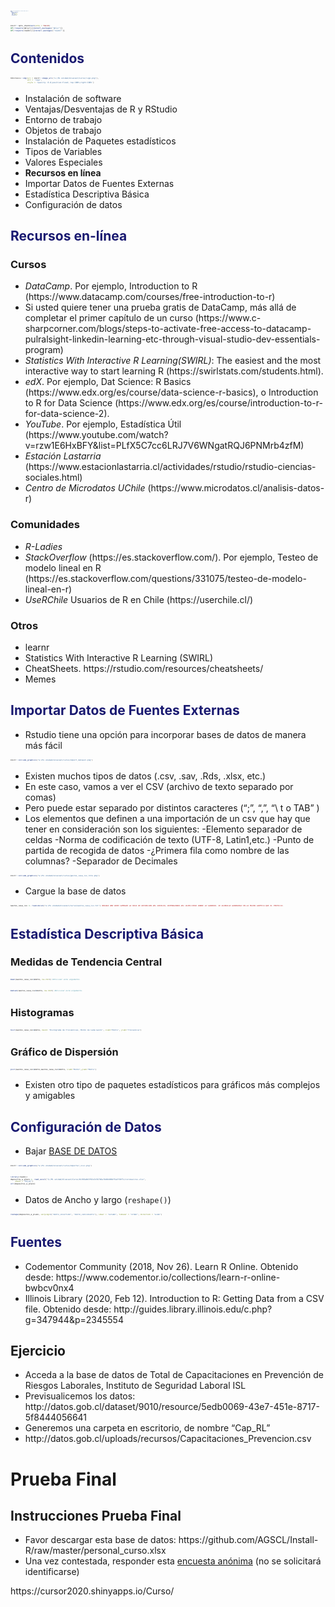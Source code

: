 ```yaml
---
title: "Curso Introductorio al uso de R Studio- Clase 3"
output:
  ioslides_presentation:
    autosize: true
    transition: slower
    logo: logo.png
    code_folding: hide
    toc_float: TRUE 
---
```


<style>
.superbigimage{
    overflow-y:scroll;
    white-space: nowrap;
}
.superbigimage img{
    overflow-y: scroll;
    overflow-x: hidden;
}
.p {
  text-align: right;
}
.reveal section p {
    font-size: 0.5em;
}
.reveal .slides section .slideContent ui li{
    font-size: 0.6em;
    color: red;
}
.reveal section pre code {
    font-size: 0.6em;
}
.future-steps {
  color: MidnightBlue;
}
.otro {
  color: Teal;
}
.Advertencia {
  color: Crimson;
}
code.r{
  font-size: 3px;
}
pre {
  white-space: pre !important;
  overflow-y: scroll !important;
  max-height: 10vh !important;
  font-size: 1px;
}
.small-code pre code {
  font-size: 0.8em;
}
.codefont pre {
    font-size: 2px;
    line-height: 1px;
}
.gdbar img {
    width: 500px !important;
    height: 150px !important;
    margin: 10px 10px;
}
.gdbar {
    width: 550px !important;
    height: 175px !important;
}
slides > slide:not(.nobackground):before {
    right: 0px;    
    width: 200px;
    height: 70px;
    background-size: 1px 1px;
    padding: 0px 0;
}
.forceBreak { -webkit-column-break-after: always; break-after: column; }
slides > slide {
  overflow-x: auto !important;
  overflow-y: auto !important;
}
</style>
<script>
slides > slide:not(.nobackground):before {
  background: none;
}
</script>


```r
knitr::opts_chunk$set(echo = FALSE)
if(!require(dplyr)){install.packages("dplyr")}
if(!require(readxl)){install.packages("readxl")}
```

## Contenidos{.future-steps}

```r
htmltools::img(src = knitr::image_uri("G:/Mi unidad/Alvacast/Curso/logo.png"), 
               alt = 'logo', 
               style = 'opacity: 0.8;position:fixed; top:100%;right:100%')
```

- Instalación de software
- Ventajas/Desventajas de R y RStudio
- Entorno de trabajo
- Objetos de trabajo
- Instalación de Paquetes estadísticos
- Tipos de Variables 
- Valores Especiales
- **Recursos en línea** 
- Importar Datos de Fuentes Externas
- Estadística Descriptiva Básica 
- Configuración de datos

## Recursos en-línea {.future-steps .smaller}

### Cursos

- *DataCamp*. Por ejemplo, Introduction to R (https://www.datacamp.com/courses/free-introduction-to-r)
- Si usted quiere tener una prueba gratis de DataCamp, más allá de completar el primer capítulo de un curso (https://www.c-sharpcorner.com/blogs/steps-to-activate-free-access-to-datacamp-pulralsight-linkedin-learning-etc-through-visual-studio-dev-essentials-program)
- *Statistics With Interactive R Learning(SWIRL)*: The easiest and the most interactive way to start learning R (https://swirlstats.com/students.html).
- *edX*. Por ejemplo, Dat Science: R Basics (https://www.edx.org/es/course/data-science-r-basics), o Introduction to R for Data Science (https://www.edx.org/es/course/introduction-to-r-for-data-science-2).
- *YouTube*. Por ejemplo, Estadística Útil (https://www.youtube.com/watch?v=rzw1E6HxBFY&list=PLfX5C7cc6LRJ7V6WNgatRQJ6PNMrb4zfM)
- *Estación Lastarria* (https://www.estacionlastarria.cl/actividades/rstudio/rstudio-ciencias-sociales.html)
- *Centro de Microdatos UChile* (https://www.microdatos.cl/analisis-datos-r)

### Comunidades

- *R-Ladies*
- *StackOverflow* (https://es.stackoverflow.com/). Por ejemplo, Testeo de modelo lineal en R (https://es.stackoverflow.com/questions/331075/testeo-de-modelo-lineal-en-r) 
- *UseRChile* Usuarios de R en Chile (https://userchile.cl/)

### Otros

- learnr
- Statistics With Interactive R Learning (SWIRL)
- CheatSheets. https://rstudio.com/resources/cheatsheets/
- Memes

## Importar Datos de Fuentes Externas {.future-steps .smaller}

- Rstudio tiene una opción para incorporar bases de datos de manera más fácil

```r
knitr::include_graphics("G:/Mi unidad/Alvacast/Curso/Import_dataset.png")
```

- Existen muchos tipos de datos (.csv, .sav, .Rds, .xlsx, etc.)
- En este caso, vamos a ver el CSV (archivo de texto separado por comas)
- Pero puede estar separado por distintos caracteres (";", ",", "\\\ t o TAB" )
- Los elementos que definen a una importación de un csv que hay que tener en consideración son los siguientes:
  -Elemento separador de celdas
  -Norma de codificación de texto (UTF-8, Latin1,etc.)
  -Punto de partida de recogida de datos
  -¿Primera fila como nombre de las columnas?
  -Separador de Decimales

```r
knitr::include_graphics("G:/Mi unidad/Alvacast/Curso/gastos_casa_csv_foto.png")
```

- Cargue la base de datos

```r
Gastos_casa_csv <- read.delim("G:/Mi unidad/Alvacast/Curso/Gastos_casa_csv.txt") ##CADA UNO DEBE CAMBIAR LA RUTA DE OBTENCIÓN DEL ARCHIVO, DEPENDIENDO DEL DIRECTORIO DONDE LO GUARDOÓ. SE ACONSEJA GUARDARLO EN LA MISMA CARPETA QUE EL PROYECTO.
```

## Estadística Descriptiva Básica {.future-steps .smaller}

### Medidas de Tendencia Central
```r
mean(Gastos_casa_csv$monto, na.rm=T) #Utilizar este argumento.
```

```r
median(Gastos_casa_csv$monto, na.rm=T) #Utilizar este argumento.
```

### Histogramas
```r
hist(Gastos_casa_csv$monto, main= "Histograma de Frecuencias, Monto de Cada Gasto", xlab="Monto", ylab="Frecuencia")
```

### Gráfico de Dispersión
```r
plot(Gastos_casa_csv$monto,Gastos_casa_csv$monto, xlab="Monto",ylab="Monto")
```

- Existen otro tipo de paquetes estadísticos para gráficos más complejos y amigables

## Configuración de Datos {.future-steps .smaller}
- Bajar [BASE DE DATOS](https://raw.githubusercontent.com/AGSCL/Curso_R/master/0c963a043f92e3c567b6afb48d406df5a2f38f5c/depositos_a_plazo.xlsx)

```r
knitr::include_graphics("G:/Mi unidad/Alvacast/Curso/Importar_xlsx.png")
```

```r
library(readxl)
depositos_a_plazo <- read_excel("G:/Mi unidad/Alvacast/Curso/0c963a043f92e3c567b6afb48d406df5a2f38f5c/coronavirus.xlsx", 
    sheet = "Hoja1")
str(depositos_a_plazo)
```

- Datos de Ancho y largo (`reshape()`)

```r
reshape(depositos_a_plazo, varying=c("monto_invertido", "monto_vencimiento"), idvar = "estado", timevar = "orden", direction = "wide")
```



## Fuentes {.future-steps .smaller}

- Codementor Community (2018, Nov 26). Learn R Online. Obtenido desde: https://www.codementor.io/collections/learn-r-online-bwbcv0nx4
- Illinois Library (2020, Feb 12). Introduction to R: Getting Data from a CSV file. Obtenido desde: http://guides.library.illinois.edu/c.php?g=347944&p=2345554


## Ejercicio {#future-steps .smaller}
- Acceda a la base de datos de Total de Capacitaciones en Prevención de Riesgos Laborales, Instituto de Seguridad Laboral ISL
- Previsualicemos los datos: http://datos.gob.cl/dataset/9010/resource/5edb0069-43e7-451e-8717-5f8444056641
- Generemos una carpeta en escritorio, de nombre "Cap_RL"
- http://datos.gob.cl/uploads/recursos/Capacitaciones_Prevencion.csv


# Prueba Final {#future-steps .smaller}

## Instrucciones Prueba Final
- Favor descargar esta base de datos: https://github.com/AGSCL/Install-R/raw/master/personal_curso.xlsx
- Una vez contestada, responder esta [encuesta anónima](https://forms.gle/mQH6S2tHd22BKbYb9) (no se solicitará identificarse)

::: notes
https://cursor2020.shinyapps.io/Curso/
::: 